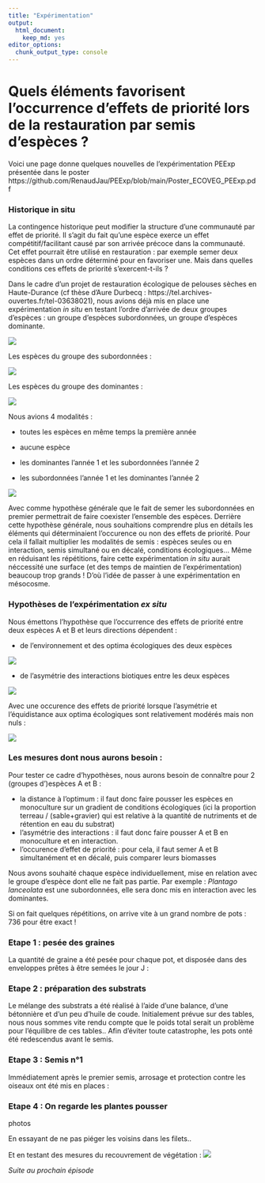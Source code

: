 ```yaml
---
title: "Expérimentation"
output: 
  html_document:
    keep_md: yes
editor_options: 
  chunk_output_type: console
---
```


# Quels éléments favorisent l’occurrence d’effets de priorité lors de la restauration par semis d’espèces ?

Voici une page donne quelques nouvelles de l'expérimentation PEExp présentée dans le poster https://github.com/RenaudJau/PEExp/blob/main/Poster_ECOVEG_PEExp.pdf

### Historique in situ

La contingence historique peut modifier la structure d’une communauté par effet de priorité. Il s’agit du fait qu’une espèce exerce un effet compétitif/facilitant causé par son arrivée précoce dans la communauté. Cet effet pourrait être utilisé en restauration : par exemple semer deux espèces dans un ordre déterminé pour en favoriser une. Mais dans quelles conditions ces effets de priorité s’exercent-t-ils ?

Dans le cadre d'un projet de restauration écologique de pelouses sèches en Haute-Durance (cf thèse d'Aure Durbecq : https://tel.archives-ouvertes.fr/tel-03638021), nous avions déjà mis en place une expérimentation *in situ* en testant l'ordre d'arrivée de deux groupes d'espèces : un groupe d'espèces subordonnées, un groupe d'espèces dominante.

![](https://raw.githubusercontent.com/RenaudJau/PEExp/main/reference.jpg)

Les espèces du groupe des subordonnées :

![](https://raw.githubusercontent.com/RenaudJau/PEExp/main/subordonnees.jpg)

Les espèces du groupe des dominantes :

![](https://raw.githubusercontent.com/RenaudJau/PEExp/main/dominantes.jpg)

Nous avions 4 modalités :

* toutes les espèces en même temps la première année

* aucune espèce

* les dominantes l'année 1 et les subordonnées l'année 2

* les subordonnées l'année 1 et les dominantes l'année 2

![](https://raw.githubusercontent.com/RenaudJau/PEExp/main/plan_exp.jpg)

Avec comme hypothèse générale que le fait de semer les subordonnées en premier permettrait de faire coexister l'ensemble des espèces. Derrière cette hypothèse générale, nous souhaitions comprendre plus en détails les éléments qui déterminaient l'occurence ou non des effets de priorité. Pour cela il fallait multiplier les modalités de semis : espèces seules ou en interaction, semis simultané ou en décalé, conditions écologiques... Même en réduisant les répétitions, faire cette expérimentation *in situ* aurait néccessité une surface (et des temps de maintien de l'expérimentation) beaucoup trop grands ! D'où l'idée de passer à une expérimentation en mésocosme.

### Hypothèses de l'expérimentation *ex situ*

Nous émettons l’hypothèse que l’occurrence des effets de priorité entre deux espèces A et B et leurs directions dépendent :

* de l’environnement et des optima écologiques des deux espèces 

![](https://raw.githubusercontent.com/RenaudJau/PEExp/main/mesure_dist.jpg)

* de l’asymétrie des interactions biotiques entre les deux espèces

![](https://raw.githubusercontent.com/RenaudJau/PEExp/main/mesure_inter.jpg)

Avec une occurence des effets de priorité lorsque l'asymétrie et l'équidistance aux optima écologiques sont relativement modérés mais non nuls :

![](https://raw.githubusercontent.com/RenaudJau/PEExp/main/hyp_gene.jpg)

### Les mesures dont nous aurons besoin :

Pour tester ce cadre d'hypothèses, nous aurons besoin de connaître pour 2 (groupes d')espèces A et B :

* la distance à l'optimum : il faut donc faire pousser les espèces en monoculture sur un gradient de conditions écologiques (ici la proportion terreau / (sable+gravier) qui est relative à la quantité de nutriments et de rétention en eau du substrat)
* l'asymétrie des interactions : il faut donc faire pousser A et B en monoculture et en interaction.
* l'occurence d'effet de priorité : pour cela, il faut semer A et B simultanément et en décalé, puis comparer leurs biomasses

Nous avons souhaité chaque espèce individuellement, mise en relation avec le groupe d'espèce dont elle ne fait pas partie. Par exemple : *Plantago lanceolata* est une subordonnées, elle sera donc mis en interaction avec les dominantes.

Si on fait quelques répétitions, on arrive vite à un grand nombre de pots : 736 pour être exact !

### Etape 1 : pesée des graines

La quantité de graine a été pesée pour chaque pot, et disposée dans des enveloppes prêtes à être semées le jour J :

### Etape 2 : préparation des substrats

Le mélange des substrats a été réalisé à l'aide d'une balance, d'une bétonnière et d'un peu d'huile de coude. Initialement prévue sur des tables, nous nous sommes vite rendu compte que le poids total serait un problème pour l'équilibre de ces tables.. Afin d'éviter toute catastrophe, les pots onté été redescendus avant le semis.

### Etape 3 : Semis n°1

Immédiatement après le premier semis, arrosage et protection contre les oiseaux ont été mis en places :

### Etape 4 : On regarde les plantes pousser

photos

En essayant de ne pas piéger les voisins dans les filets..

Et en testant des mesures du recouvrement de végétation :
![](https://raw.githubusercontent.com/RenaudJau/PEExp/main/essai.png)

*Suite au prochain épisode*




